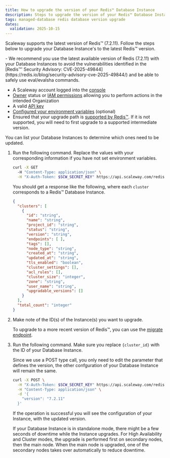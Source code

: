 ```yaml
---
title: How to upgrade the version of your Redis™ Database Instance
description: Steps to upgrade the version of your Redis™ Database Instance on Scaleway.
tags: managed-database redis database version upgrade
dates:
  validation: 2025-10-15
---
```


Scaleway supports the latest version of Redis™ (7.2.11). Follow the steps below to upgrade your Database Instance's to the latest Redis™ version.

<Message type="important">
- We recommend you use the latest available version of Redis (7.2.11) with your Database Instances to avoid the vulnerabilities identified in the [Redis™' Security Advisory: CVE-2025-49844](https://redis.io/blog/security-advisory-cve-2025-49844/) and be able to safely use eval/evalsha commands.
</Message>

<Requirements />

- A Scaleway account logged into the [console](https://console.scaleway.com)
- [Owner](/iam/concepts/#owner) status or [IAM permissions](/iam/concepts/#permission) allowing you to perform actions in the intended Organization
- A valid [API key](/iam/how-to/create-api-keys/)
- [Configured your environment variables](https://github.com/scaleway/scaleway-cli/blob/master/docs/commands/config.md) (optional)
- Ensured that your upgrade path is [supported by Redis™](https://redis.io/docs/latest/operate/rs/references/upgrade-paths/). If it is not supported, you will need to first upgrade to a supported intermediate version.


You can list your Database Instances to determine which ones need to be updated.

1. Run the following command. Replace the values with your corresponding information if you have not set environment variables.

    ```bash
    curl -X GET
      -H "Content-Type: application/json" \
      -H "X-Auth-Token: $SCW_SECRET_KEY" https://api.scaleway.com/redis/v1/zones/$SCW_ZONE/clusters
    ```

    You should get a response like the following, where each `cluster` corresponds to a Redis™ Database Instance.
    ```json
    {
      "clusters": [
        {
          "id": "string",
          "name": "string",
          "project_id": "string",
          "status": "string",
          "version": "string",
          "endpoints": [ ],
          "tags": [],
          "node_type": "string",
          "created_at": "string",
          "updated_at": "string",
          "tls_enabled": "boolean",
          "cluster_settings": [],
          "acl_rules": [],
          "cluster_size": "integer",
          "zone": "string",
          "user_name": "string",
          "upgradable_versions": []
        }
      ],
      "total_count": "integer"
    }
    ```
2. Make note of the ID(s) of the Instance(s) you want to upgrade.

    To upgrade to a more recent version of Redis™, you can use the [migrate endpoint](https://www.scaleway.com/en/developers/api/managed-databases-for-redis/#path-redistm-database-instance-scale-up-a-redistm-database-instance).

3. Run the following command. Make sure you replace `{cluster_id}` with the ID of your Database Instance.

    <Message type="note">
    Since we use a POST type call, you only need to edit the parameter that defines the version, the other confguration of your Database Instance will remain the same.
    </Message>

    ```bash
    curl -X POST \
      -H "X-Auth-Token: $SCW_SECRET_KEY" https://api.scaleway.com/redis/v1/zones/{zone}/clusters/{cluster_id}/migrate \
      -H "Content-Type: application/json" \
      -d '{
        "version": "7.2.11"
      }'
    ```

    If the operation is successful you will see the configuration of your Instance, with the updated version.

    <Message type="note">
    If your Database Instance is in standalone mode, there might be a few seconds of downtime while the Instance upgrades. For High Availability and Cluster modes, the upgrade is performed first on secondary nodes, then the main node. When the main node is upgraded, one of the secondary nodes takes over automatically to reduce downtime.
    </Message>